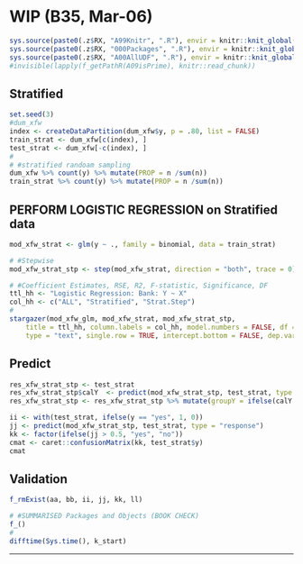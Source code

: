 # WIP (B35, Mar-06) {#b35 .unlisted .unnumbered}

```r
sys.source(paste0(.z$RX, "A99Knitr", ".R"), envir = knitr::knit_global())
sys.source(paste0(.z$RX, "000Packages", ".R"), envir = knitr::knit_global())
sys.source(paste0(.z$RX, "A00AllUDF", ".R"), envir = knitr::knit_global())
#invisible(lapply(f_getPathR(A09isPrime), knitr::read_chunk))
```

## Stratified


```r
set.seed(3)
#dum_xfw
index <- createDataPartition(dum_xfw$y, p = .80, list = FALSE)
train_strat <- dum_xfw[c(index), ]
test_strat <- dum_xfw[-c(index), ]
#
# #stratified randoam sampling 
dum_xfw %>% count(y) %>% mutate(PROP = n /sum(n))
train_strat %>% count(y) %>% mutate(PROP = n /sum(n))
```





## PERFORM LOGISTIC REGRESSION on Stratified data


```r
mod_xfw_strat <- glm(y ~ ., family = binomial, data = train_strat)
```


```r
# #Stepwise
mod_xfw_strat_stp <- step(mod_xfw_strat, direction = "both", trace = 0)
```

```r
# #Coefficient Estimates, RSE, R2, F-statistic, Significance, DF
ttl_hh <- "Logistic Regression: Bank: Y ~ X"
col_hh <- c("ALL", "Stratified", "Strat.Step")
#
stargazer(mod_xfw_glm, mod_xfw_strat, mod_xfw_strat_stp, 
    title = ttl_hh, column.labels = col_hh, model.numbers = FALSE, df = FALSE, report = "vc*", 
    type = "text", single.row = TRUE, intercept.bottom = FALSE, dep.var.caption = "", digits = 4)
```

## Predict

```r
res_xfw_strat_stp <- test_strat
res_xfw_strat_stp$calY  <- predict(mod_xfw_strat_stp, test_strat, type  = "response")
res_xfw_strat_stp <- res_xfw_strat_stp %>% mutate(groupY = ifelse(calY > 0.5, 1, 0)) %>% relocate(calY, groupY) 
```


```r
ii <- with(test_strat, ifelse(y == "yes", 1, 0))
jj <- predict(mod_xfw_strat_stp, test_strat, type = "response")
kk <- factor(ifelse(jj > 0.5, "yes", "no"))
cmat <- caret::confusionMatrix(kk, test_strat$y)
cmat
```

## Validation {.unlisted .unnumbered .tabset .tabset-fade}

```r
f_rmExist(aa, bb, ii, jj, kk, ll)
```

```r
# #SUMMARISED Packages and Objects (BOOK CHECK)
f_()
#
difftime(Sys.time(), k_start)
```

****
